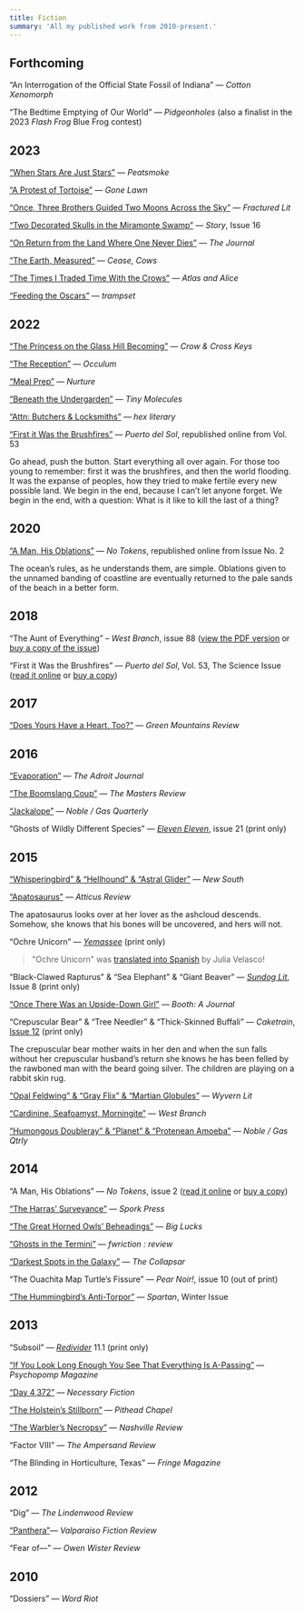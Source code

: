 ```yaml
---
title: Fiction
summary: 'All my published work from 2010-present.'
---
```


## Forthcoming

&ldquo;An Interrogation of the Official State Fossil of Indiana&rdquo; — _Cotton Xenomorph_

&ldquo;The Bedtime Emptying of Our World&rdquo; — _Pidgeonholes_ (also a finalist in the 2023 _Flash Frog_ Blue Frog
contest)

## 2023

[&ldquo;When Stars Are Just Stars&rdquo;](https://www.peatsmokejournal.com/summer-2023-flash/joel-hans) — _Peatsmoke_

[&ldquo;A Protest of Tortoise&rdquo;](https://gonelawn.net/journal/issue50/Hans.php) — _Gone Lawn_

[&ldquo;Once, Three Brothers Guided Two Moons Across the
Sky&rdquo;](https://fracturedlit.com/once-three-brothers-guided-two-moons-across-the-sky/) — _Fractured Lit_

[&ldquo;Two Decorated Skulls in the Miramonte Swamp&rdquo;](https://www.storymagazine.org/store/spring-2023-issue-16/) —
_Story_, Issue 16

[&ldquo;On Return from the Land Where One Never Dies&rdquo;](https://thejournalmag.org/archives/21817) — _The Journal_

[&ldquo;The Earth, Measured&rdquo;](https://ceasecows.com/2023/03/16/the-earth-measured-by-joel-hans/) — _Cease, Cows_

[&ldquo;The Times I Traded Time With the Crows&rdquo;](https://atlasandalice.com/2023/01/30/fiction-from-joel-hans/) —
_Atlas and Alice_

[&ldquo;Feeding the Oscars&rdquo;](https://trampset.org/feeding-the-oscars-4a185c627e87) — _trampset_

## 2022

[&ldquo;The Princess on the Glass Hill
Becoming&rdquo;](https://crowcrosskeys.com/2022/11/19/the-princess-on-the-glass-hill-becoming-joel-hans/) — _Crow &
Cross Keys_

[&ldquo;The Reception&rdquo;](https://occulum.net/2022/11/05/the-reception-joel-hans/) — _Occulum_

[&ldquo;Meal Prep&rdquo;](https://nurtureliterary.com/post/700241889800126465/meal-prep) — _Nurture_

[&ldquo;Beneath the Undergarden&rdquo;](https://www.tinymolecules.com/issues/fourteen#joel-hans) — _Tiny Molecules_

[&ldquo;Attn: Butchers &amp; Locksmiths”](https://hexliterary.com/?p=550) — _hex literary_

[“First it Was the
Brushfires”](https://www.puertodelsol.org/single-post/puerto-del-pasado-artifacts-from-the-archives-joel-hans-s-first-it-was-the-brushfires)
— _Puerto del Sol_, republished online from Vol. 53

<StoryQuote story="First it Was the Brushfires">Go ahead, push the button. Start everything all over again. For those too young to remember: first it was the brushfires, and then the world flooding. It was the expanse of peoples, how they tried to make fertile every new possible land. We begin in the end, because I can’t let anyone forget. We begin in the end, with a question: What is it like to kill the last of a thing?</StoryQuote>

## 2020

[“A Man, His Oblations”](http://notokensjournal.com/fiction/a-man-his-oblations/) — _No Tokens_, republished online from Issue No. 2

<StoryQuote story="A Man, His Oblations">The ocean’s rules, as he understands them, are simple. Oblations given to the unnamed banding of coastline are eventually returned to the pale sands of the beach in a better form.</StoryQuote>

## 2018

“The Aunt of Everything” – _West Branch_, issue 88 ([view the PDF version](/static/writing/The-Aunt-of-Everything.pdf)
or [buy a copy of the issue](http://westbranch.blogs.bucknell.edu/west-branch-88-fall-2018/10/2018/))

“First it Was the Brushfires” — _Puerto del Sol_, Vol. 53, The Science Issue ([read it
online](https://www.puertodelsol.org/single-post/2018/03/14/vol-53-the-science-issue-spring-2018) or [buy a
copy](https://www.puertodelsol.org/single-post/2018/03/14/vol-53-the-science-issue-spring-2018))

## 2017

[“Does Yours Have a Heart, Too?"](http://greenmountainsreview.com/doesyourshaveaheart/) — _Green Mountains Review_

## 2016

[“Evaporation”](http://www.theadroitjournal.org/issue-eighteen-joel-hans-the-adroit-journal) — _The Adroit Journal_

[“The Boomslang Coup”](https://mastersreview.com/new-voices/the-boomslang-coup-by-joel-hans/) — _The Masters Review_

[“Jackalope”](https://web.archive.org/web/20161003090519/http://noblegas.org/issue-203-3/birdwhistle-prize/joel-hans/jackalope/)
— _Noble / Gas Quarterly_

“Ghosts of Wildly Different Species” — [_Eleven Eleven_](http//www.spdbooks.org/Products/24304/eleven-eleven-21.aspx), issue 21 (print only)

## 2015

[“Whisperingbird” & “Hellhound” & “Astral Glider”](https://newsouthjournal.com/2015/11/02/micro-prose-three-pieces-by-joel-hans/) — _New South_

[“Apatosaurus”](http://atticusreview.org/apatosaurus/) — _Atticus Review_

<StoryQuote story="Apatosaurus">The apatosaurus looks over at her lover as the ashcloud descends. Somehow, she knows that his bones will be uncovered, and hers will not.</StoryQuote>

“Ochre Unicorn” — [_Yemassee_](http://yemasseejournal.com/) (print only)

> "Ochre Unicorn" was [translated into Spanish](https://web.archive.org/web/20160315211540/http://yemasseejournal.com/post/140279765242/yemassee-in-translation-ochre-unicorn-by-joel) by Julia Velasco!

“Black-Clawed Rapturus” & “Sea Elephant” & “Giant Beaver” — [_Sundog Lit_](https://sundoglit.com/2015/06/01/issue-8-is-available/), Issue 8 (print only)

[“Once There Was an Upside-Down Girl”](http://booth.butler.edu/2015/05/22/once-there-was-an-upside-down-girl/) — _Booth: A Journal_

“Crepuscular Bear” & “Tree Needler” & “Thick-Skinned Buffali” — _Caketrain_, [Issue 12](http://caketrain.org/12/) (print only)

<StoryQuote story="Crepuscular Bear">The crepuscular bear mother waits in her den and when the sun falls without her crepuscular husband’s return she knows he has been felled by the rawboned man with the beard going silver. The children are playing on a rabbit skin rug.</StoryQuote>

[“Opal Feldwing” & “Gray Flix” & “Martian Globules”](http://www.wyvernlit.com/four/joel-hans) — _Wyvern Lit_

[“Cardinine, Seafoamyst, Morningite”](https://west-branch-wired.bucknell.edu/past-issues-of-wired/winter-2015/joel-hans.html) — _West Branch_

[“Humongous Doubleray” & “Planet” & “Protenean Amoeba”](http://202.2.noblegas.org/) — _Noble / Gas Qtrly_

## 2014

“A Man, His Oblations” — _No Tokens_, issue 2 ([read it online](http://notokensjournal.com/fiction/a-man-his-oblations/) or [buy a copy](http://notokensjournal.com/issue-2/))

[“The Harras’ Surveyance”](http://sporkpress.com/?p=5077) — _Spork Press_

[“The Great Horned Owls’ Beheadings”](https://www.biglucks.com/journal/joel-hans) — _Big Lucks_

[“Ghosts in the Termini”](http://www.fwrictionreview.com/post/94715855560/ghosts-in-the-termini-by-joel-hans) — _fwriction : review_

[“Darkest Spots in the Galaxy”](https://web.archive.org/web/20170506224924/http://thecollapsar.com/2014/06/03/hans/) —
_The Collapsar_

“The Ouachita Map Turtle’s Fissure” — _Pear Noir!_, issue 10 (out of print)

[“The Hummingbird’s Anti-Torpor”](http://spartanlit.com/the-hummingbirds-anti-torpor) — _Spartan_, Winter Issue

## 2013

“Subsoil” — [_Redivider_](http://redividerjournal.org/) 11.1 (print only)

[“If You Look Long Enough You See That Everything Is A-Passing”](http://www.joomag.com/magazine/psychopomp-magazine-fall-2013/0768091001380984003) — _Psychopomp Magazine_

[“Day 4,372”](http://necessaryfiction.com/stories/JoelHansDay4372) — _Necessary Fiction_

[“The Holstein’s Stillborn”](http://pitheadchapel.com/the-holsteins-stillborn/) — _Pithead Chapel_

[“The Warbler’s Necropsy”](https://as.vanderbilt.edu/nashvillereview/archives/6690) — _Nashville Review_

“Factor VIII” — _The Ampersand Review_

“The Blinding in Horticulture, Texas” — _Fringe Magazine_

## 2012

“Dig” — _The Lindenwood Review_

[“Panthera”](http://scholar.valpo.edu/vfr/vol2/iss1/7/)— _Valparaiso Fiction Review_

“Fear of—” — _Owen Wister Review_

## 2010

“Dossiers” — _Word Riot_
